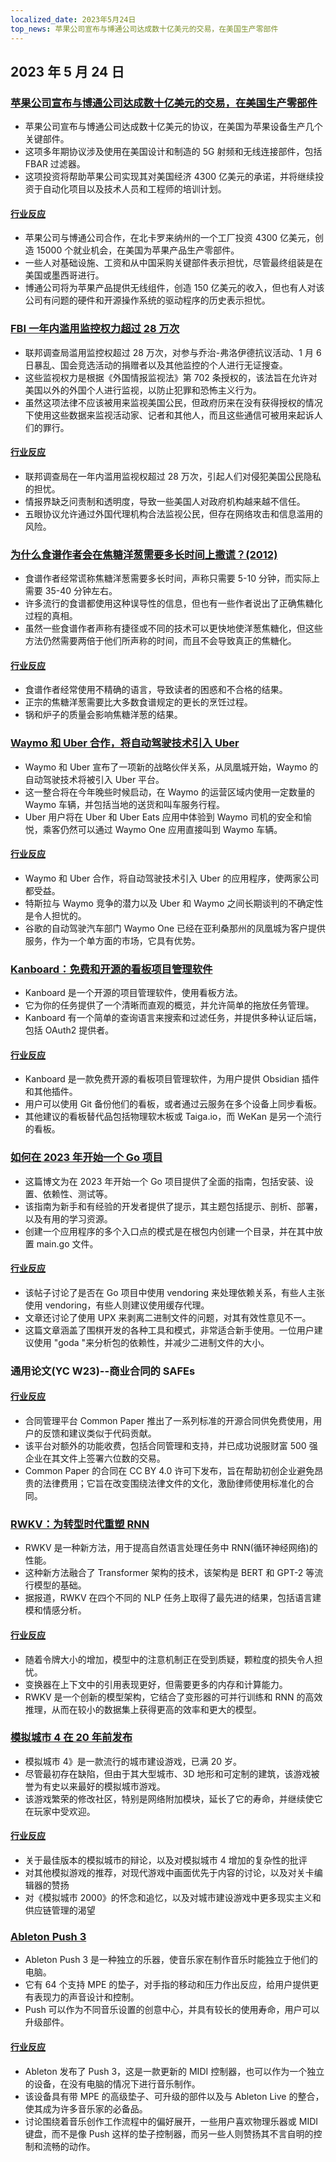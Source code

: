 ```yaml
---
localized_date: 2023年5月24日
top_news: 苹果公司宣布与博通公司达成数十亿美元的交易，在美国生产零部件
---
```




<CallToAction />

<Steps>

## 2023 年 5 月 24 日

### [苹果公司宣布与博通公司达成数十亿美元的交易，在美国生产零部件](https://www.macrumors.com/2023/05/23/apple-announces-deal-to-make-components-in-the-usa/)

- 苹果公司宣布与博通公司达成数十亿美元的协议，在美国为苹果设备生产几个关键部件。
- 这项多年期协议涉及使用在美国设计和制造的 5G 射频和无线连接部件，包括 FBAR 过滤器。
- 这项投资将帮助苹果公司实现其对美国经济 4300 亿美元的承诺，并将继续投资于自动化项目以及技术人员和工程师的培训计划。

#### [行业反应](http://news.ycombinator.com/item?id=36044977)

- 苹果公司与博通公司合作，在北卡罗来纳州的一个工厂投资 4300 亿美元，创造 15000 个就业机会，在美国为苹果产品生产零部件。
- 一些人对基础设施、工资和从中国采购关键部件表示担忧，尽管最终组装是在美国或墨西哥进行。
- 博通公司将为苹果产品提供无线组件，创造 150 亿美元的收入，但也有人对该公司有问题的硬件和开源操作系统的驱动程序的历史表示担忧。

### [FBI 一年内滥用监控权力超过 28 万次](https://www.theregister.com/2023/05/22/fbi_fisa_abuse/)

- 联邦调查局滥用监控权超过 28 万次，对参与乔治-弗洛伊德抗议活动、1 月 6 日暴乱、国会竞选活动的捐赠者以及其他监控的个人进行无证搜查。
- 这些监视权力是根据《外国情报监视法》第 702 条授权的，该法旨在允许对美国以外的外国个人进行监视，以防止犯罪和恐怖主义行为。
- 虽然这项法律不应该被用来监视美国公民，但政府历来在没有获得授权的情况下使用这些数据来监视活动家、记者和其他人，而且这些通信可被用来起诉人们的罪行。

#### [行业反应](http://news.ycombinator.com/item?id=36041059)

- 联邦调查局在一年内滥用监视权超过 28 万次，引起人们对侵犯美国公民隐私的担忧。
- 情报界缺乏问责制和透明度，导致一些美国人对政府机构越来越不信任。
- 五眼协议允许通过外国代理机构合法监视公民，但存在网络攻击和信息滥用的风险。

### [为什么食谱作者会在焦糖洋葱需要多长时间上撒谎？(2012)](https://slate.com/human-interest/2012/05/how-to-cook-onions-why-recipe-writers-lie-and-lie-about-how-long-they-take-to-caramelize.html)

- 食谱作者经常谎称焦糖洋葱需要多长时间，声称只需要 5-10 分钟，而实际上需要 35-40 分钟左右。
- 许多流行的食谱都使用这种误导性的信息，但也有一些作者说出了正确焦糖化过程的真相。
- 虽然一些食谱作者声称有捷径或不同的技术可以更快地使洋葱焦糖化，但这些方法仍然需要两倍于他们所声称的时间，而且不会导致真正的焦糖化。

#### [行业反应](http://news.ycombinator.com/item?id=36038796)

- 食谱作者经常使用不精确的语言，导致读者的困惑和不合格的结果。
- 正宗的焦糖洋葱需要比大多数食谱规定的更长的烹饪过程。
- 锅和炉子的质量会影响焦糖洋葱的结果。

### [Waymo 和 Uber 合作，将自动驾驶技术引入 Uber](https://blog.waymo.com/2023/05/waymo-and-uber-partner-to-bring-waymos.html)

- Waymo 和 Uber 宣布了一项新的战略伙伴关系，从凤凰城开始，Waymo 的自动驾驶技术将被引入 Uber 平台。
- 这一整合将在今年晚些时候启动，在 Waymo 的运营区域内使用一定数量的 Waymo 车辆，并包括当地的送货和叫车服务行程。
- Uber 用户将在 Uber 和 Uber Eats 应用中体验到 Waymo 司机的安全和愉悦，乘客仍然可以通过 Waymo One 应用直接叫到 Waymo 车辆。

#### [行业反应](http://news.ycombinator.com/item?id=36043322)

- Waymo 和 Uber 合作，将自动驾驶技术引入 Uber 的应用程序，使两家公司都受益。
- 特斯拉与 Waymo 竞争的潜力以及 Uber 和 Waymo 之间长期谈判的不确定性是令人担忧的。
- 谷歌的自动驾驶汽车部门 Waymo One 已经在亚利桑那州的凤凰城为客户提供服务，作为一个单方面的市场，它具有优势。

### [Kanboard：免费和开源的看板项目管理软件](https://kanboard.org/)

- Kanboard 是一个开源的项目管理软件，使用看板方法。
- 它为你的任务提供了一个清晰而直观的概览，并允许简单的拖放任务管理。
- Kanboard 有一个简单的查询语言来搜索和过滤任务，并提供多种认证后端，包括 OAuth2 提供者。

#### [行业反应](http://news.ycombinator.com/item?id=36047861)

- Kanboard 是一款免费开源的看板项目管理软件，为用户提供 Obsidian 插件和其他插件。
- 用户可以使用 Git 备份他们的看板，或者通过云服务在多个设备上同步看板。
- 其他建议的看板替代品包括物理软木板或 Taiga.io，而 WeKan 是另一个流行的看板。

### [如何在 2023 年开始一个 Go 项目](https://boyter.org/posts/how-to-start-go-project-2023/)

- 这篇博文为在 2023 年开始一个 Go 项目提供了全面的指南，包括安装、设置、依赖性、测试等。
- 该指南为新手和有经验的开发者提供了提示，其主题包括提示、剖析、部署，以及有用的学习资源。
- 创建一个应用程序的多个入口点的模式是在根包内创建一个目录，并在其中放置 main.go 文件。

#### [行业反应](http://news.ycombinator.com/item?id=36046662)

- 该帖子讨论了是否在 Go 项目中使用 vendoring 来处理依赖关系，有些人主张使用 vendoring，有些人则建议使用缓存代理。
- 文章还讨论了使用 UPX 来剥离二进制文件的问题，对其有效性意见不一。
- 这篇文章涵盖了围棋开发的各种工具和模式，非常适合新手使用。一位用户建议使用 "goda "来分析包的依赖性，并减少二进制文件的大小。

### 通用论文(YC W23)--商业合同的 SAFEs

#### [行业反应](http://news.ycombinator.com/item?id=36043944)

- 合同管理平台 Common Paper 推出了一系列标准的开源合同供免费使用，用户的反馈和建议类似于代码贡献。
- 该平台对额外的功能收费，包括合同管理和支持，并已成功说服财富 500 强企业在其文件上签署六位数的交易。
- Common Paper 的合同在 CC BY 4.0 许可下发布，旨在帮助初创企业避免昂贵的法律费用；它旨在改变围绕法律文件的文化，激励律师使用标准化的合同。

### [RWKV：为转型时代重塑 RNN](https://arxiv.org/abs/2305.13048)

- RWKV 是一种新方法，用于提高自然语言处理任务中 RNN(循环神经网络)的性能。
- 这种新方法融合了 Transformer 架构的技术，该架构是 BERT 和 GPT-2 等流行模型的基础。
- 据报道，RWKV 在四个不同的 NLP 任务上取得了最先进的结果，包括语言建模和情感分析。

#### [行业反应](http://news.ycombinator.com/item?id=36038868)

- 随着令牌大小的增加，模型中的注意机制正在受到质疑，颗粒度的损失令人担忧。
- 变换器在上下文中的引用表现更好，但需要更多的内存和计算能力。
- RWKV 是一个创新的模型架构，它结合了变形器的可并行训练和 RNN 的高效推理，从而在较小的数据集上获得更高的效率和更大的模型。

### [模拟城市 4 在 20 年前发布](https://www.rockpapershotgun.com/simcity-4-the-greatest-citybuilder-of-all-time-was-released-20-years-ago)

- 模拟城市 4》是一款流行的城市建设游戏，已满 20 岁。
- 尽管最初存在缺陷，但由于其大型城市、3D 地形和可定制的建筑，该游戏被誉为有史以来最好的模拟城市游戏。
- 该游戏繁荣的修改社区，特别是网络附加模块，延长了它的寿命，并继续使它在玩家中受欢迎。

#### [行业反应](http://news.ycombinator.com/item?id=36038950)

- 关于最佳版本的模拟城市的辩论，以及对模拟城市 4 增加的复杂性的批评
- 对其他模拟游戏的推荐，对现代游戏中画面优先于内容的讨论，以及对关卡编辑器的赞扬
- 对《模拟城市 2000》的怀念和追忆，以及对城市建设游戏中更多现实主义和供应链管理的渴望

### [Ableton Push 3](https://www.ableton.com/en/push/)

- Ableton Push 3 是一种独立的乐器，使音乐家在制作音乐时能独立于他们的电脑。
- 它有 64 个支持 MPE 的垫子，对手指的移动和压力作出反应，给用户提供更有表现力的声音设计和控制。
- Push 可以作为不同音乐设置的创意中心，并具有较长的使用寿命，用户可以升级部件。

#### [行业反应](http://news.ycombinator.com/item?id=36041432)

- Ableton 发布了 Push 3，这是一款更新的 MIDI 控制器，也可以作为一个独立的设备，在没有电脑的情况下进行音乐制作。
- 该设备具有带 MPE 的高级垫子、可升级的部件以及与 Ableton Live 的整合，使其成为许多音乐家的必备品。
- 讨论围绕着音乐创作工作流程中的偏好展开，一些用户喜欢物理乐器或 MIDI 键盘，而不是像 Push 这样的垫子控制器，而另一些人则赞扬其不言自明的控制和流畅的动作。

</Steps>
